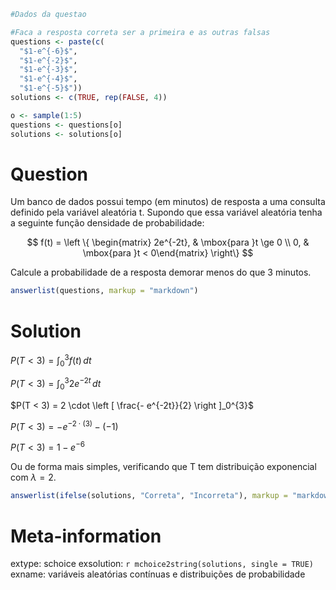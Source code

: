 ```r
#Dados da questao

#Faca a resposta correta ser a primeira e as outras falsas
questions <- paste(c(
  "$1-e^{-6}$",
  "$1-e^{-2}$",
  "$1-e^{-3}$",
  "$1-e^{-4}$",
  "$1-e^{-5}$"))
solutions <- c(TRUE, rep(FALSE, 4))

o <- sample(1:5)
questions <- questions[o]
solutions <- solutions[o]
```

Question
========
Um banco de dados possui tempo (em minutos) de resposta a uma consulta definido pela variável aleatória t. Supondo que essa variável aleatória tenha a seguinte função densidade de probabilidade:

$$
f(t) = \left \{ \begin{matrix} 2e^{-2t}, & \mbox{para }t \ge 0 \\ 0, & \mbox{para }t < 0\end{matrix} \right\}
$$

Calcule a probabilidade de a resposta demorar menos do que 3 minutos.

```r
answerlist(questions, markup = "markdown")
```

Solution
========
$P(T < 3) = \int_{0}^{3} f(t)\, dt$

$P(T < 3) = \int_{0}^{3} 2e^{-2t}\, dt$

$P(T < 3) = 2 \cdot \left [ \frac{- e^{-2t}}{2} \right ]_0^{3}$

$P(T < 3) = - e^{-2 \cdot (3)}-(-1)$

$P(T < 3) = 1-e^{-6}$

Ou de forma mais simples, verificando que T tem distribuição exponencial com $\lambda=2$.


```r
answerlist(ifelse(solutions, "Correta", "Incorreta"), markup = "markdown")
```

Meta-information
================
extype: schoice
exsolution: `r mchoice2string(solutions, single = TRUE)`
exname: variáveis aleatórias contínuas e distribuições de probabilidade